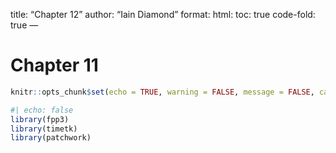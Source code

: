 title: "Chapter 12"
author: "Iain Diamond"
format:
  html:
    toc: true
    code-fold: true
---

# Chapter 11

```r
knitr::opts_chunk$set(echo = TRUE, warning = FALSE, message = FALSE, cache = TRUE)
```

```r
#| echo: false
library(fpp3)
library(timetk)
library(patchwork)
```